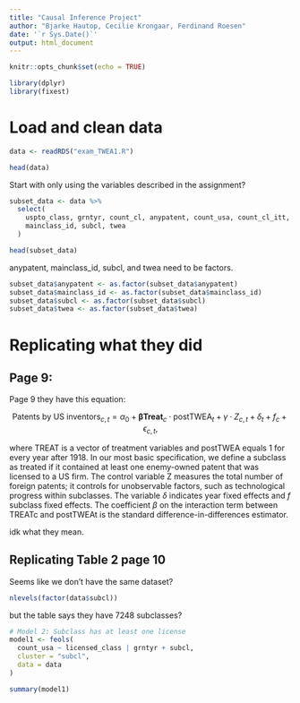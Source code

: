 ```yaml
---
title: "Causal Inference Project"
author: "Bjarke Hautop, Cecilie Krongaar, Ferdinand Roesen"
date: '`r Sys.Date()`'
output: html_document
---
```


```r
knitr::opts_chunk$set(echo = TRUE)
```

```r
library(dplyr)
library(fixest)
```


# Load and clean data

```r
data <- readRDS("exam_TWEA1.R")

head(data)
```

Start with only using the variables described in the assignment?

```r
subset_data <- data %>%
  select(
    uspto_class, grntyr, count_cl, anypatent, count_usa, count_cl_itt,
    mainclass_id, subcl, twea
  )
```


```r
head(subset_data)
```

anypatent, mainclass_id, subcl, and twea need to be factors.

```r
subset_data$anypatent <- as.factor(subset_data$anypatent)
subset_data$mainclass_id <- as.factor(subset_data$mainclass_id)
subset_data$subcl <- as.factor(subset_data$subcl)
subset_data$twea <- as.factor(subset_data$twea)
```



# Replicating what they did 

## Page 9:

Page 9 they have this equation:

$$\text{Patents by US inventors}_{c, t}=\alpha_0+\boldsymbol\beta \textbf{Treat}_c \cdot
\text{postTWEA}_t+\gamma \cdot Z_{c,t}+\delta_t+f_c+\epsilon_{c,t}, $$

where TREAT is a vector of treatment variables and postTWEA equals $1$ for every
year after $1918$. In our most basic specification, we define a subclass as 
treated if it contained at least one enemy-owned patent that was licensed to a 
US firm. The control variable Z measures the total number of foreign patents; 
it controls for unobservable factors, such as technological progress within 
subclasses. The variable $\delta$ indicates year fixed effects and $f$ subclass 
fixed effects. The coefficient $\beta$ on the interaction term between TREATc 
and postTWEAt is the standard difference-in-differences estimator.

idk what they mean.

## Replicating Table 2 page 10

Seems like we don't have the same dataset?

```r
nlevels(factor(data$subcl))
```

but the table says they have 7248 subclasses?


```r
# Model 2: Subclass has at least one license
model1 <- feols(
  count_usa ~ licensed_class | grntyr + subcl,
  cluster = "subcl",
  data = data
)

summary(model1)
```
